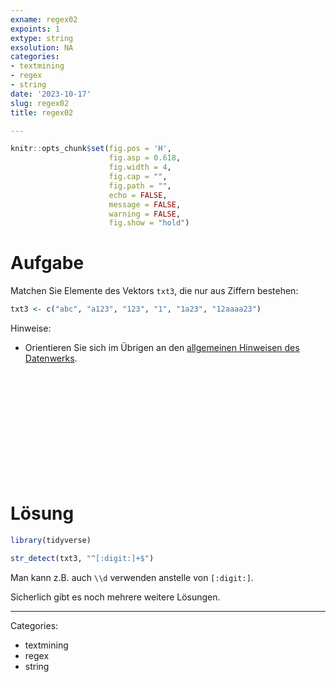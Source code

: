 ```yaml
---
exname: regex02
expoints: 1
extype: string
exsolution: NA
categories:
- textmining
- regex
- string
date: '2023-10-17'
slug: regex02
title: regex02

---
```




```r
knitr::opts_chunk$set(fig.pos = 'H',
                      fig.asp = 0.618,
                      fig.width = 4,
                      fig.cap = "", 
                      fig.path = "",
                      echo = FALSE,
                      message = FALSE,
                      warning = FALSE,
                      fig.show = "hold")
```



# Aufgabe


Matchen Sie Elemente des Vektors `txt3`, die nur aus Ziffern bestehen:


```r
txt3 <- c("abc", "a123", "123", "1", "1a23", "12aaaa23")
```



Hinweise:

- Orientieren Sie sich im Übrigen an den [allgemeinen Hinweisen des Datenwerks](https://datenwerk.netlify.app/hinweise).





</br>
</br>
</br>
</br>
</br>
</br>
</br>
</br>
</br>
</br>

# Lösung

```r
library(tidyverse)
```


```r
str_detect(txt3, "^[:digit:]+$")
```


Man kann z.B. auch `\\d` verwenden anstelle von `[:digit:]`.

Sicherlich gibt es noch mehrere weitere Lösungen.





---

Categories: 

- textmining
- regex
- string

